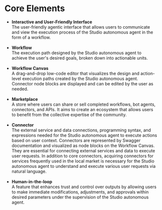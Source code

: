 # Core Elements

- **Interactive and User-Friendly Interface**  
The user-friendly agentic interface that allows users to communicate and view the execution process of the Studio autonomous agent in the form of a workflow.<br /><br /> 
- **Workflow**  
The execution path designed by the Studio autonomous agent to achieve the user's desired goals, broken down into actionable units.<br /><br />
- **Workflow Canvas**  
A drag-and-drop low-code editor that visualizes the design and action-level execution paths created by the Studio autonomous agent. Connector node blocks are displayed and can be edited by the user as needed.<br /><br />
- **Marketplace**  
A store where users can share or sell completed workflows, bot agents, connectors, and APIs. It aims to create an ecosystem that allows users to benefit from the collective expertise of the community.<br /><br />
- **Connector**  
The external service and data connections, programming syntax, and expressions needed for the Studio autonomous agent to execute actions based on user context. Connectors are represented by Swagger documentation and visualized as node blocks on the Workflow Canvas. They are essential for connecting external services and data to execute user requests. In addition to core connectors, acquiring connectors for services frequently used in the local market is necessary for the Studio autonomous agent to understand and execute various user requests via natural language.<br /><br />
- **Human-in-the-loop**  
A feature that enhances trust and control over outputs by allowing users to make immediate modifications, adjustments, and approvals within desired parameters under the supervision of the Studio autonomous agent.
